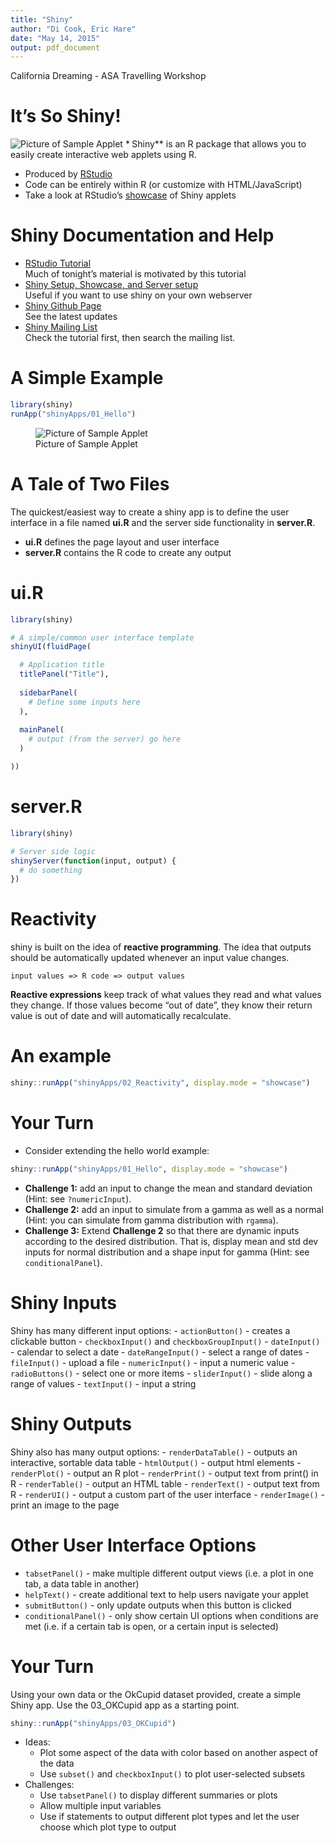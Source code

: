 ```yaml
---
title: "Shiny"
author: "Di Cook, Eric Hare"
date: "May 14, 2015"
output: pdf_document
---
```


<div class="footer"> California Dreaming - ASA Travelling Workshop </div>

It's So Shiny!
========================================================

![Picture of Sample Applet](figures/SampleAppImage.png)
***
**Shiny** is an R package that allows you to easily create interactive web applets using R. 

- Produced by [RStudio](http://shiny.rstudio.com)
- Code can be entirely within R (or customize with HTML/JavaScript)
- Take a look at RStudio's [showcase](http://shiny.rstudio.com/gallery/) of Shiny applets

Shiny Documentation and Help
========================================================
- [RStudio Tutorial](http://shiny.rstudio.com/tutorial/)  
Much of tonight's material is motivated by this tutorial
- [Shiny Setup, Showcase, and Server setup](http://shiny.rstudio.com)  
Useful if you want to use shiny on your own webserver
- [Shiny Github Page](https://github.com/rstudio/shiny)  
See the latest updates
- [Shiny Mailing List](https://groups.google.com/forum/#!forum/shiny-discuss)  
Check the tutorial first, then search the mailing list.

A Simple Example
========================================================
```r
library(shiny)
runApp("shinyApps/01_Hello")
```

![Picture of Sample Applet](figures/HelloShinyScreenshot.png)

A Tale of Two Files
========================================================

The quickest/easiest way to create a shiny app is to define the user interface in a file named **ui.R** and the server side functionality in **server.R**.

- **ui.R** defines the page layout and user interface
- **server.R** contains the R code to create any output

ui.R
========================================================

```r
library(shiny)

# A simple/common user interface template
shinyUI(fluidPage(

  # Application title
  titlePanel("Title"),
  
  sidebarPanel(
    # Define some inputs here
  ),
  
  mainPanel(
    # output (from the server) go here
  )

))
```


server.R
========================================================
```r
library(shiny)

# Server side logic 
shinyServer(function(input, output) {
  # do something
})
```

Reactivity
========================================================

shiny is built on the idea of **reactive programming**. The idea that outputs should be automatically updated whenever an input value changes.

```
input values => R code => output values
```

**Reactive expressions** keep track of what values they read and what values they change. If those values become "out of date", they know their return value is out of date and will automatically recalculate.


An example
========================================================

```r
shiny::runApp("shinyApps/02_Reactivity", display.mode = "showcase")
```


Your Turn
========================================================

* Consider extending the hello world example:

```r
shiny::runApp("shinyApps/01_Hello", display.mode = "showcase")
```

* __Challenge 1:__ add an input to change the mean and standard deviation (Hint: see `?numericInput`).
* __Challenge 2:__ add an input to simulate from a gamma as well as a normal (Hint: you can simulate from gamma distribution with `rgamma`).
* __Challenge 3:__ Extend __Challenge 2__ so that there are dynamic inputs according to the desired distribution. That is, display mean and std dev inputs for normal distribution and a shape input for gamma (Hint: see `conditionalPanel`).

Shiny Inputs
========================================================
Shiny has many different input options:
- `actionButton()` - creates a clickable button
- `checkboxInput()` and `checkboxGroupInput()`
- `dateInput()` - calendar to select a date
- `dateRangeInput()` - select a range of dates
- `fileInput()` - upload a file
- `numericInput()` - input a numeric value
- `radioButtons()` - select one or more items
- `sliderInput()` - slide along a range of values
- `textInput()` - input a string

Shiny Outputs
========================================================
Shiny also has many output options:
- `renderDataTable()` - outputs an interactive, sortable data table
- `htmlOutput()` - output html elements
- `renderPlot()` - output an R plot
- `renderPrint()` - output text from print() in R
- `renderTable()` - output an HTML table
- `renderText()` - output text from R
- `renderUI()` - output a custom part of the user interface
- `renderImage()` - print an image to the page

Other User Interface Options
========================================================
- `tabsetPanel()` - make multiple different output views (i.e. a plot in one tab, a data table in another)
- `helpText()` - create additional text to help users navigate your applet
- `submitButton()` - only update outputs when this button is clicked
- `conditionalPanel()` - only show certain UI options when conditions are met (i.e. if a certain tab is open, or a certain input is selected)

Your Turn
========================================================
Using your own data or the OkCupid dataset provided, create a simple Shiny app. 
Use the 03_OKCupid app as a starting point.

```r
shiny::runApp("shinyApps/03_OKCupid")
```

- Ideas: 
  - Plot some aspect of the data with color based on another aspect of the data
  - Use `subset()` and `checkboxInput()` to plot user-selected subsets
- Challenges:
  - Use `tabsetPanel()` to display different summaries or plots
  - Allow multiple input variables
  - Use if statements to output different plot types and let the user choose which plot type to output
